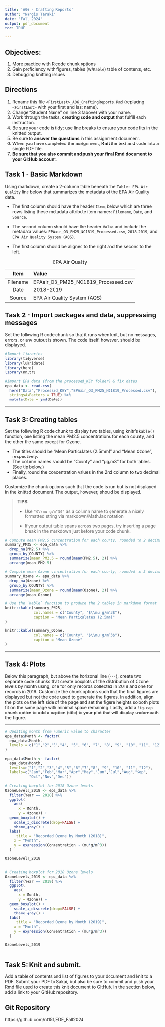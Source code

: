```yaml
---
title: 'A06 - Crafting Reports'
author: "Nargis Taraki" 
date: "Fall 2024"
output: pdf_document
toc: TRUE

---
```


\listoffigures

## Objectives:

1.  More practice with R code chunk options
2.  Gain proficiency with figures, tables (w/`Kable`) table of contents, etc.
3.  Debugging knitting issues

## Directions

1.  Rename this file `<FirstLast>_A06_CraftingReports.Rmd` (replacing `<FirstLast>` with your first and last name).
2.  Change "Student Name" on line 3 (above) with your name.
3.  Work through the tasks, **creating code and output** that fulfill each instruction.
4.  Be sure your code is tidy; use line breaks to ensure your code fits in the knitted output.
5.  Be sure to **answer the questions** in this assignment document.
6.  When you have completed the assignment, **Knit** the text and code into a single PDF file.
7.  **Be sure that you also commit and push your final Rmd document to your GitHub account**.

## Task 1 - Basic Markdown

Using markdown, create a 2-column table beneath the `Table: EPA Air Quality` line below that summarizes the metadata of the EPA Air Quality data.

- The first column should have the header `Item`, below which are three rows listing these metadata attribute item names: `Filename`, `Date`, and `Source`.

- The second column should have the header `Value` and include the metadata values: `EPAair_O3_PM25_NC1819_Processed.csv`, `2018-2019`, and `EPA Air Quality System (AQS)`.

- The first column should be aligned to the right and the second to the left.

Table: EPA Air Quality


|    Item    | Value                                         |
|:----------:|:----------------------------------------------|
| Filename   | EPAair_O3_PM25_NC1819_Processed.csv           |
| Date       | 2018-2019                                     |
| Source     | EPA Air Quality System (AQS)                  |



## Task 2 - Import packages and data, suppressing messages

Set the following R code chunk so that it runs when knit, but no messages, errors, or any output is shown. The code itself, however, should be displayed.

```r
#Import libraries
library(tidyverse)
library(lubridate)
library(here)
library(knitr)

#Import EPA data (from the processed_KEY folder) & fix dates
epa_data <- read.csv(
  here("Data","Processed_KEY","EPAair_O3_PM25_NC1819_Processed.csv"),
  stringsAsFactors = TRUE) %>% 
  mutate(Date = ymd(Date))
```

---

## Task 3: Creating tables

Set the following R code chunk to display two tables, using knitr's `kable()` function, one listing the mean PM2.5 concentrations for each county, and the other the same except for Ozone. 

-   The titles should be "Mean Particulates (2.5mm)" and "Mean Ozone", respectively. 
-   The column names should be "County" and "µg/m3" for both tables. (See tip below.)
-   Finally, round the concentration values in the 2nd column to two decimal places.

Customize the chunk options such that the code is run but is not displayed in the knitted document. The output, however, should be displayed.

> **TIPS:**
>
> -   Use `"$\\mu g/m^3$"` as a column name to generate a nicely formatted string via markdown/MathJax notation
>
> -   If your output table spans across two pages, try inserting a page break in the markdown just before your code chunk.


```r
# Compute mean PM2.5 concentration for each county, rounded to 2 decimal places
summary_PM25 <- epa_data %>% 
  drop_na(PM2.5) %>% 
  group_by(COUNTY) %>% 
  summarize(mean_PM2.5 = round(mean(PM2.5), 2)) %>% 
  arrange(mean_PM2.5)

# Compute mean Ozone concentration for each county, rounded to 2 decimal places
summary_Ozone <- epa_data %>% 
  drop_na(Ozone) %>% 
  group_by(COUNTY) %>% 
  summarize(mean_Ozone = round(mean(Ozone), 2)) %>% 
  arrange(mean_Ozone)

# Use the `kable` function to produce the 2 tables in markdown format
knitr::kable(summary_PM25,
             col.names = c("County", "$\\mu g/m^3$"),
             caption = "Mean Particulates (2.5mm)"
)

knitr::kable(summary_Ozone,
             col.names = c("County", "$\\mu g/m^3$"),
             caption = "Mean Ozone"
)


```

---

## Task 4: Plots

Below this paragraph, but above the horizonal line (`---`), create two separate code chunks that create boxplots of the distribution of Ozone levels by month using, one for only records collected in 2018 and one for records in 2019. Customize the chunk options such that the final figures are displayed but not the code used to generate the figures. In addition, align the plots on the left side of the page and set the figure heights so both plots fit on the same page with minimal space remaining. Lastly, add a `fig.cap` chunk option to add a caption (title) to your plot that will display underneath the figure.


---
```r

# Updating month from numeric value to character 
epa_data$Month <- factor(
  epa_data$Month,
  levels = c("1","2","3","4", "5", "6", "7", "8", "9", "10", "11", "12")
)

epa_data$Month <- factor(
  epa_data$Month, 
  levels=c("1","2","3","4","5","6","7","8", "9", "10", "11", "12"),
  labels=c("Jan","Feb","Mar","Apr","May","Jun","Jul","Aug","Sep",
           "Oct","Nov","Dec"))

# Creating boxplot for 2018 Ozone levels
OzoneLevels_2018 <- epa_data %>% 
  filter(Year == 2018) %>%
  ggplot(
    aes(
      x = Month,
      y = Ozone)) +
  geom_boxplot() +
    scale_x_discrete(drop=FALSE) +
    theme_gray() +
  labs(
     title = "Recorded Ozone by Month (2018)",
    x = "Month", 
    y = expression(Concentration ~ (mu*g/m^3)) 
  )

OzoneLevels_2018
  

```

```r

# Creating boxplot for 2018 Ozone levels
OzoneLevels_2019 <- epa_data %>% 
  filter(Year == 2019) %>%
  ggplot(
    aes(
      x = Month,
      y = Ozone)) +
  geom_boxplot() +
    scale_x_discrete(drop=FALSE) +
    theme_gray() +
  labs(
     title = "Recorded Ozone by Month (2019)",
    x = "Month", 
    y = expression(Concentration ~ (mu*g/m^3)) 
  )

OzoneLevels_2019
  
```

\newpage

## Task 5: Knit and submit.

Add a table of contents and list of figures to your document and knit to a PDF. Submit your PDF to Sakai, but also be sure to commit and push your Rmd file used to create this knit document to GitHub. In the section below, add a link to your GitHub repository.

## Git Repository
https://github.com/nt151/EDE_Fall2024

